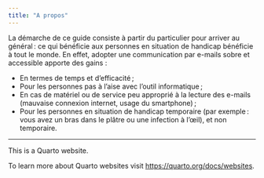 ```yaml
---
title: "A propos"
---
```


La démarche de ce guide consiste à partir du particulier pour arriver au général : ce qui bénéficie aux personnes en situation de handicap bénéficie à tout le monde. En effet, adopter une communication par e-mails sobre et accessible apporte des gains :  

- En termes de temps et d’efficacité ; 
- Pour les personnes pas à l’aise avec l’outil informatique ; 
- En cas de matériel ou de service peu approprié à la lecture des e-mails (mauvaise connexion internet, usage du smartphone) ; 
- Pour les personnes en situation de handicap temporaire (par exemple : vous avez un bras dans le plâtre ou une infection à l’œil), et non temporaire. 

<!-- histoire démarche origine + personnes -->

---
This is a Quarto website.

To learn more about Quarto websites visit <https://quarto.org/docs/websites>.